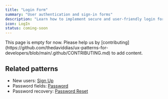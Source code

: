 ```yaml
---
title: "Login Form"
summary: "User authentication and sign-in forms"
description: "Learn how to implement secure and user-friendly login forms. Discover best practices for authentication, password fields, and remember me functionality."
icon: LogIn
status: coming-soon
---
```


<Callout type="warning">
  This page is empty for now. Please help us by
  [contributing](https://github.com/thedaviddias/ux-patterns-for-developers/blob/main/.github/CONTRIBUTING.md)
  to add content.
</Callout>

## Related patterns

- New users: [Sign Up](/patterns/authentication/signup)
- Password fields: [Password](/patterns/forms/password)
- Password recovery: [Password Reset](/patterns/authentication/password-reset)
